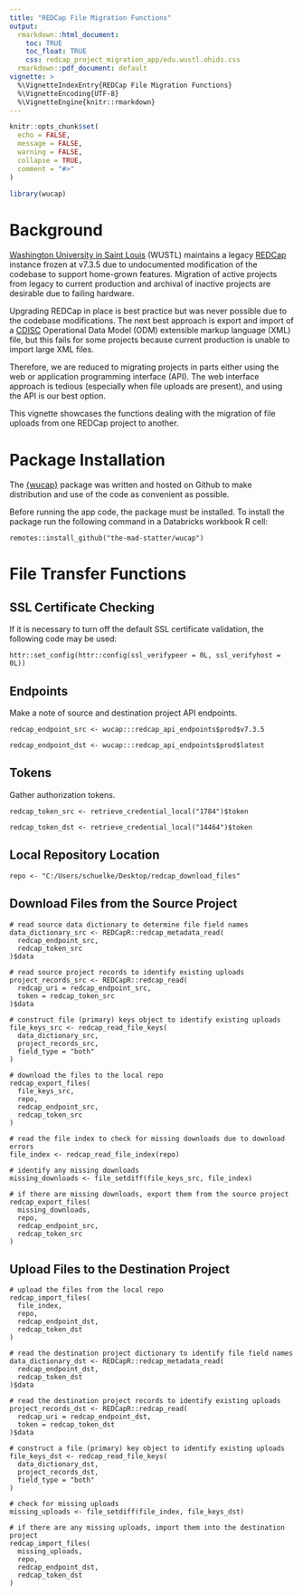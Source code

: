 ```yaml
---
title: "REDCap File Migration Functions"
output: 
  rmarkdown::html_document:
    toc: TRUE
    toc_float: TRUE
    css: redcap_project_migration_app/edu.wustl.ohids.css
  rmarkdown::pdf_document: default
vignette: >
  %\VignetteIndexEntry{REDCap File Migration Functions}
  %\VignetteEncoding{UTF-8}
  %\VignetteEngine{knitr::rmarkdown}
---
```


```r
knitr::opts_chunk$set(
  echo = FALSE,
  message = FALSE,
  warning = FALSE,
  collapse = TRUE,
  comment = "#>"
)
```

```r
library(wucap)
```

# Background

[Washington University in Saint Louis](https://wustl.edu/) (WUSTL) maintains a legacy [REDCap](https://www.project-redcap.org/) instance frozen at v7.3.5 due to undocumented modification of the codebase to support home-grown features. Migration of active projects from legacy to current production and archival of inactive projects are desirable due to failing hardware.

Upgrading REDCap in place is best practice but was never possible due to the codebase modifications. The next best approach is export and import of a [CDISC](https://www.cdisc.org/) Operational Data Model (ODM) extensible markup language (XML) file, but this fails for some projects because current production is unable to import large XML files.

Therefore, we are reduced to migrating projects in parts either using the web or application programming interface (API). The web interface approach is tedious (especially when file uploads are present), and using the API is our best option.

This vignette showcases the functions dealing with the migration of file uploads from one REDCap project to another.

# Package Installation

The [{wucap}](https://github.com/the-mad-statter/wucap) package was written and hosted on Github to make distribution and use of the code as convenient as possible.

Before running the app code, the package must be installed. To install the package run the following command in a Databricks workbook R cell:

```
remotes::install_github("the-mad-statter/wucap")
```

# File Transfer Functions

## SSL Certificate Checking

If it is necessary to turn off the default SSL certificate validation, the following code may be used:

```
httr::set_config(httr::config(ssl_verifypeer = 0L, ssl_verifyhost = 0L))
```

## Endpoints

Make a note of source and destination project API endpoints.

```
redcap_endpoint_src <- wucap:::redcap_api_endpoints$prod$v7.3.5

redcap_endpoint_dst <- wucap:::redcap_api_endpoints$prod$latest
```

## Tokens

Gather authorization tokens.

```
redcap_token_src <- retrieve_credential_local("1784")$token

redcap_token_dst <- retrieve_credential_local("14464")$token
```

## Local Repository Location

```
repo <- "C:/Users/schuelke/Desktop/redcap_download_files"
```

## Download Files from the Source Project

```
# read source data dictionary to determine file field names
data_dictionary_src <- REDCapR::redcap_metadata_read(
  redcap_endpoint_src, 
  redcap_token_src
)$data

# read source project records to identify existing uploads
project_records_src <- REDCapR::redcap_read(
  redcap_uri = redcap_endpoint_src,
  token = redcap_token_src
)$data

# construct file (primary) keys object to identify existing uploads
file_keys_src <- redcap_read_file_keys(
  data_dictionary_src, 
  project_records_src,
  field_type = "both"
)

# download the files to the local repo
redcap_export_files(
  file_keys_src,
  repo,
  redcap_endpoint_src,
  redcap_token_src
)

# read the file index to check for missing downloads due to download errors
file_index <- redcap_read_file_index(repo)

# identify any missing downloads
missing_downloads <- file_setdiff(file_keys_src, file_index)

# if there are missing downloads, export them from the source project
redcap_export_files(
  missing_downloads,
  repo,
  redcap_endpoint_src,
  redcap_token_src
)
```

## Upload Files to the Destination Project

```
# upload the files from the local repo
redcap_import_files(
  file_index,
  repo,
  redcap_endpoint_dst,
  redcap_token_dst
)

# read the destination project dictionary to identify file field names
data_dictionary_dst <- REDCapR::redcap_metadata_read(
  redcap_endpoint_dst, 
  redcap_token_dst
)$data

# read the destination project records to identify existing uploads
project_records_dst <- REDCapR::redcap_read(
  redcap_uri = redcap_endpoint_dst,
  token = redcap_token_dst
)$data

# construct a file (primary) key object to identify existing uploads
file_keys_dst <- redcap_read_file_keys(
  data_dictionary_dst, 
  project_records_dst,
  field_type = "both"
)

# check for missing uploads
missing_uploads <- file_setdiff(file_index, file_keys_dst)

# if there are any missing uploads, import them into the destination project
redcap_import_files(
  missing_uploads,
  repo,
  redcap_endpoint_dst,
  redcap_token_dst
)
```
